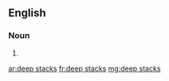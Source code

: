 ==English==

===Noun===
{{head|en|plural}}

# {{plural of|deep stack|lang=en|nocat=1}}

[[ar:deep stacks]]
[[fr:deep stacks]]
[[mg:deep stacks]]
